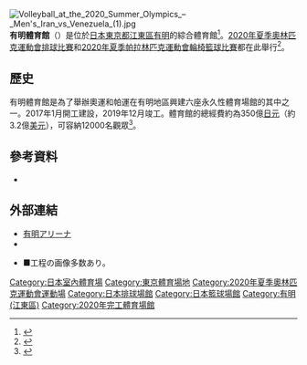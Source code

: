 {{Infobox 體育場館 
|stadium_name = 有明體育館<br />{{lang|ja|有明アリーナ}}
|nickname = 
|fullname = 
|logo = 
|image = Tokyo Ariake Arena.jpg
|caption = 有明體育館竣工時<br>（攝影於2019年12月23日）
|location = {{JPN}}[[東京都|東京都]][[江東區_(東京都)|江東區]][[有明_(江東區)|有明]]一丁目11番
|coordinates = {{Coord|35|38|36.3|N|139|47|39|E|display=inline, title}}
|broke_ground = 2017年4月21日{{Sfn|"都財"}}
|built = 2019年12月9日{{Sfn|"都財"}}<ref name="日スポ_20191221">{{Cite news |1=和書 |date=2019-12-21 |title=五輪会場の有明アリーナ内部が初公開　12・9完成 |url=https://www.nikkansports.com/sports/news/201911210000629.html |publisher=[[北海道日刊スポーツ新聞社|北海道日刊スポーツ新聞社]] |newspaper=[[日刊スポーツ|日刊スポーツ]] |accessdate=2019-12-24 |archive-date=2021-06-27 |archive-url=https://web.archive.org/web/20210627091301/https://www.nikkansports.com/sports/news/201911210000629.html |dead-url=no }}</ref><ref name="産経_20191224">{{Cite news |1=和書 |date=2019-12-24 |title=「和をイメージ」 有明アリーナ完成 五輪バレー会場 |url=https://www.sankei.com/tokyo2020/news/191224/tko1912240001-n1.html |publisher=[[産業経済新聞社|産業経済新聞社]] |newspaper=[[産経新聞|産経新聞]] |accessdate=2019-12-24 |archive-date=2019-12-24 |archive-url=https://web.archive.org/web/20191224143517/https://www.sankei.com/tokyo2020/news/191224/tko1912240001-n1.html |dead-url=no }}</ref>
|opened = 2020年2月2日
|renovated = 
|expanded = 
|closed = 
|demolished = 
|owner = [[東京都廳|東京都廳]]{{Sfn|"都財"}}{{Sfn|『新建築 9』|2019|pp=62-65,p.197}}
|operator = 
|surface = 主場地、副場地
|architect = {{link-ja|久米設計|久米設計}}
|project_manager = 
|construction_cost = 
|structural engineer = 
|services engineer =
|general_contractor = 
|main_contractors = [[竹中工務店|竹中工務店]]、{{link-ja|東光電氣工事|東光電気工事}}、{{link-ja|朝日工業社|朝日工業社}}、{{link-ja|高砂熱學工業|高砂熱学工業}}
|former_names = 
|tenants = [[2020年夏季奧林匹克運動會|2020年夏季奧林匹克運動會]]（[[2020年夏季奧林匹克運動會排球比賽|排球]]）<br />[[2020年夏季帕拉林匹克運動會|2020年夏季帕拉林匹克運動會]]（[[2020年夏季帕拉林匹克運動會輪椅籃球比賽|輪椅籃球]]）
|seating_capacity = 15,000人(包含3000個臨時座位){{Sfn|"都_設計"}}{{Sfn|"都財"}}
}}
[[File:Volleyball_at_the_2020_Summer_Olympics_–_Men's_Iran_vs_Venezuela_(1).jpg|thumb]]
'''有明體育館'''（{{lang-ja|有明アリーナ}}）是位於[[日本|日本]][[東京都|東京都]][[江東區_(東京都)|江東區]][[有明_(江東區)|有明]]的綜合體育館<ref>{{Cite web|url=https://www.2020games.metro.tokyo.lg.jp/eng/taikaijyunbi/taikai/kaijyou/kaijyou_07/index.html|title=Games Information｜2020 Games Preparation｜Bureau of Tokyo 2020 Olympic and Paralympic Games Preparation|website=www.2020games.metro.tokyo.jp|language=en|access-date=2020-02-03|archive-date=2019-07-31|archive-url=https://web.archive.org/web/20190731075406/https://www.2020games.metro.tokyo.lg.jp/eng/taikaijyunbi/taikai/kaijyou/kaijyou_07/index.html|dead-url=no}}</ref>。[[2020年夏季奧林匹克運動會排球比賽|2020年夏季奧林匹克運動會排球比賽]]和[[2020年夏季帕拉林匹克運動會輪椅籃球比賽|2020年夏季帕拉林匹克運動會輪椅籃球比賽]]都在此舉行<ref name=":0">{{Cite news|url=https://www.olympic.org/news/superb-tokyo-2020-volleyball-venue-opened-to-the-public-for-the-first-time|title=Superb Tokyo 2020 volleyball venue opened to the public for the first time|date=2020-02-03|work=International Olympic Committee|access-date=2020-02-03|language=en|archive-date=2020-04-29|archive-url=https://web.archive.org/web/20200429093453/https://www.olympic.org/news/superb-tokyo-2020-volleyball-venue-opened-to-the-public-for-the-first-time|dead-url=no}}</ref>。

==歷史==
有明體育館是為了舉辦奧運和帕運在有明地區興建六座永久性體育場館的其中之一。2017年1月開工建設，2019年12月竣工。體育館的總經費約為350億[[日元|日元]]（約3.2億[[美元|美元]]），可容納12000名觀眾<ref>{{Cite news|url=https://archpaper.com/2019/07/tokyo-2020-summer-olympics-architecture/|title=AN rounds up the hottest 2020 Summer Olympics venues in Tokyo|work=Architect's Newspaper|access-date=2020-02-03|language=en|archive-date=2020-04-14|archive-url=https://web.archive.org/web/20200414044937/https://archpaper.com/2019/07/tokyo-2020-summer-olympics-architecture/|dead-url=no}}</ref>。


== 參考資料 ==
{{reflist}}
* {{Cite journal |1=和書 |date=2019 |title=開催まで1年 東京2020大会会場整備 |url=https://shinkenchiku.online/shop/shinkenchiku/sk-201909/ |publisher=[[新建築社|新建築社]] |journal=新建築 9 |volume= |issue=第94巻11号 |naid= |asin= |ref={{SfnRef|『新建築 9』|2019}} |access-date=2021-08-07 |archive-date=2020-11-23 |archive-url=https://web.archive.org/web/20201123200050/https://shinkenchiku.online/shop/shinkenchiku/sk-201909/ |dead-url=no }}

== 外部連結 ==
* [https://www.2020games.metro.tokyo.jp/taikaijyunbi/taikai/kaijyou/kaijyou_07/index.html 有明アリーナ] {{Wayback|url=https://www.2020games.metro.tokyo.jp/taikaijyunbi/taikai/kaijyou/kaijyou_07/index.html |date=20190716131216 }}  {{ja icon}}
* {{Cite web |title=有明アリーナ（仮称）(26)新築工事基本設計 |url=https://www.2020games.metro.tokyo.lg.jp/docs/%e7%ac%ac%ef%bc%91%e5%9b%9e%e8%ab%ae%e5%95%8f%e4%bc%9a%e8%ad%b0_%e3%80%90%e8%b3%87%e6%96%99%ef%bc%97%ef%bc%88%ef%bc%92%ef%bc%89%e3%80%91.pdf |publisher=東京都 |format=PDF |accessdate=2016-09-06 |ref={{SfnRef|"都_設計"}} |archive-date=2021-07-26 |archive-url=https://web.archive.org/web/20210726171958/https://www.2020games.metro.tokyo.lg.jp/docs/%E7%AC%AC%EF%BC%91%E5%9B%9E%E8%AB%AE%E5%95%8F%E4%BC%9A%E8%AD%B0_%E3%80%90%E8%B3%87%E6%96%99%EF%BC%97%EF%BC%88%EF%BC%92%EF%BC%89%E3%80%91.pdf |dead-url=no }}
* {{Cite web |title=有明アリーナ（仮称）（27）新築工事 |url=https://www.zaimu.metro.tokyo.lg.jp/kentikuhozen/tokyo2020/arena/index_arena.html |publisher=[[東京都財務局|東京都財務局]] |accessdate=2019-12-24 |ref={{SfnRef|"都財"}} |archive-date=2021-06-27 |archive-url=https://web.archive.org/web/20210627090656/https://www.zaimu.metro.tokyo.lg.jp/kentikuhozen/tokyo2020/arena/index_arena.html |dead-url=no }}■工程の画像多数あり。

{{2020年夏季奧林匹克運動會比賽場館}}

{{DEFAULTSORT:Ariake Arena}}
[[Category:日本室內體育場|Category:日本室內體育場]]
[[Category:東京體育場地|Category:東京體育場地]]
[[Category:2020年夏季奧林匹克運動會運動場|Category:2020年夏季奧林匹克運動會運動場]]
[[Category:日本排球場館|Category:日本排球場館]]
[[Category:日本籃球場館|Category:日本籃球場館]]
[[Category:有明_(江東區)|Category:有明 (江東區)]]
[[Category:2020年完工體育場館|Category:2020年完工體育場館]]